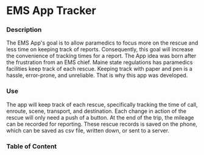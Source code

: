 
# EMS App Tracker

### Description

The EMS App's goal is to allow paramedics to focus more on the rescue and less time on keeping track of reports.
Consequently, this goal will increase the convenience of tracking times for a report.
The App idea was born after the frustration from an EMS chief.
Maine state regulations has paramedics facilities keep track of each rescue.
Keeping track with paper and pen is a hassle, error-prone, and unreliable.
That is why this app was developed.

### Use

The app will keep track of each rescue, specifically tracking the time of call, enroute, scene, transport, and destination.
Each change in action of the rescue will only need a push of a button.
At the end of the trip, the mileage can be recorded for reporting.
These rescue records is saved on the phone, which can be saved as csv file, written down, or sent to a server.

### Table of Content
